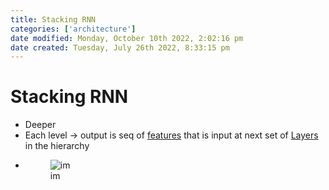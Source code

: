 ```yaml
---
title: Stacking RNN
categories: ['architecture']
date modified: Monday, October 10th 2022, 2:02:16 pm
date created: Tuesday, July 26th 2022, 8:33:15 pm
---
```


# Stacking RNN
- Deeper
- Each level -> output is seq of [features](Features.qmd) that is input at next set of [Layers](Layers.qmd) in the hierarchy
- ![im](images/Pasted%20image%2020220307171139.png)



